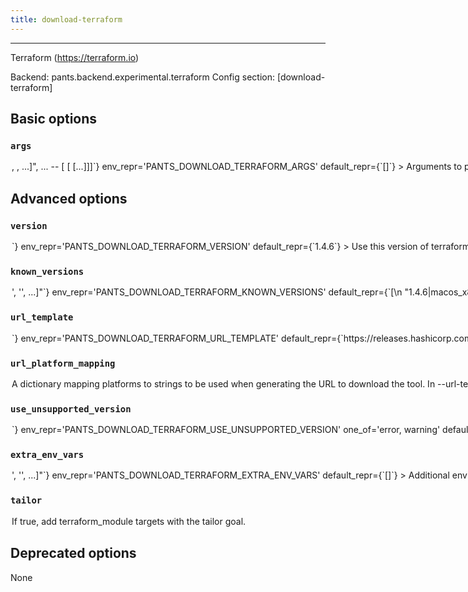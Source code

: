 ```yaml
---
title: download-terraform
---
```



---


Terraform (https://terraform.io)

Backend: <span className="color--primary">pants.backend.experimental.terraform</span>
Config section: <span className="color--primary">[download-terraform]</span>

<span className={styles.options}>

## Basic options


### `args`

<Option
  cli_repr={`--download-terraform-args="[<shell_str>, <shell_str>, ...]", ... -- [<shell_str> [<shell_str> [...]]]`}
  env_repr='PANTS_DOWNLOAD_TERRAFORM_ARGS'
  default_repr={`[]`}
>

Arguments to pass directly to terraform, e.g. `--download-terraform-args='-auto-approve'`.

Additional arguments to pass to the Terraform command line.

</Option>

## Advanced options


### `version`

<Option
  cli_repr={`--download-terraform-version=<str>`}
  env_repr='PANTS_DOWNLOAD_TERRAFORM_VERSION'
  default_repr={`1.4.6`}
>

Use this version of terraform.

</Option>

### `known_versions`

<Option
  cli_repr={`--download-terraform-known-versions="['<str>', '<str>', ...]"`}
  env_repr='PANTS_DOWNLOAD_TERRAFORM_KNOWN_VERSIONS'
  default_repr={`[\n  "1.4.6|macos_x86_64|5d8332994b86411b049391d31ad1a0785dfb470db8b9c50617de28ddb5d1f25d|22051279",\n  "1.4.6|macos_arm64|30a2f87298ff9f299452119bd14afaa8d5b000c572f62fa64baf432e35d9dec1|20613318",\n  "1.4.6|linux_x86_64|e079db1a8945e39b1f8ba4e513946b3ab9f32bd5a2bdf19b9b186d22c5a3d53b|20779821",\n  "1.4.6|linux_arm64|b38f5db944ac4942f11ceea465a91e365b0636febd9998c110fbbe95d61c3b26|18834675",\n  "1.4.5|macos_x86_64|808e54d826737e9a0ca79bbe29330e50d3622bbeeb26066c63b371a291731711|22031074",\n  "1.4.5|macos_arm64|7104d9d13632aa61b494a349c589048d21bd550e579404c3a41c4932e4d6aa97|20592841",\n  "1.4.5|linux_x86_64|ce10e941cd11554b15a189cd00191c05abc20dff865599d361bdb863c5f406a9|20767621",\n  "1.4.5|linux_arm64|ca2c48f518f72fef668255150cc5e63b92545edc62a05939bbff8a350bceb357|18813058",\n  "1.4.4|macos_x86_64|0303ed9d7e5a225fc2e6fa9bf76fc6574c0c0359f22d5dfc04bc8b3234444f7c|22032187",\n  "1.4.4|macos_arm64|75602d9ec491982ceabea813569579b2991093a4e0d76b7ca86ffd9b7a2a1d1e|20594012",\n  "1.4.4|linux_x86_64|67541c1f6631befcc25b764028e5605e59234d4424e60a256518ee1e8dd50593|20767354",\n  "1.4.4|linux_arm64|f0b4e092f2aa6de3324e5e4b5b51260ecf5e8c2f5335ff7a2ffdc4fb54a8922d|18814310",\n  "1.4.3|macos_x86_64|89bdb242bfacf24167f365ef7a3bf0ad0e443ddd27ebde425fb71d77ce1a2597|22032267",\n  "1.4.3|macos_arm64|20b9d484bf99ada6c0de89316176ba33f7c87f64c0738991188465147bba221b|20574247",\n  "1.4.3|linux_x86_64|2252ee6ac8437b93db2b2ba341edc87951e2916afaeb50a88b858e80796e9111|20781685",\n  "1.4.3|linux_arm64|d3d9464953d390970e7f4f7cbcd94dbf63136da6fe1cbb4955d944a9315bdcdb|18814307",\n  "1.4.2|macos_x86_64|c218a6c0ef6692b25af16995c8c7bdf6739e9638fef9235c6aced3cd84afaf66|22030042",\n  "1.4.2|macos_arm64|af8ff7576c8fc41496fdf97e9199b00d8d81729a6a0e821eaf4dfd08aa763540|20588400",\n  "1.4.2|linux_x86_64|9f3ca33d04f5335472829d1df7785115b60176d610ae6f1583343b0a2221a931|20234129",\n  "1.4.2|linux_arm64|39c182670c4e63e918e0a16080b1cc47bb16e158d7da96333d682d6a9cb8eb91|18206088",\n  "1.4.1|macos_x86_64|96466364a7e66e3d456ecb6c85a63c83e124c004f8835fb8ea9b7bbb7542a9d0|22077050",\n  "1.4.1|macos_arm64|61f76e130b97c8a9017d8aaff15d252af29117e35ea1a0fc30bcaab7ceafce73|20634145",\n  "1.4.1|linux_x86_64|9e9f3e6752168dea8ecb3643ea9c18c65d5a52acc06c22453ebc4e3fc2d34421|20276168",\n  "1.4.1|linux_arm64|53322cc70b6e50ac1985bf26a78ffa2814789a4704880f071eaf3e67a463d6f6|18248378",\n  "1.4.0|macos_x86_64|e897a4217f1c3bfe37c694570dcc6371336fbda698790bb6b0547ec8daf1ffb3|21935694",\n  "1.4.0|macos_arm64|d4a1e564714c6acf848e86dc020ff182477b49f932e3f550a5d9c8f5da7636fb|20508091",\n  "1.4.0|linux_x86_64|5da60da508d6d1941ffa8b9216147456a16bbff6db7622ae9ad01d314cbdd188|20144407",\n  "1.4.0|linux_arm64|33e0f4f0b75f507fc19012111de008308df343153cd6a3992507f4566c0bb723|18130960",\n  "1.3.9|macos_x86_64|a73326ea8fb06f6976597e005f8047cbd55ac76ed1e517303d8f6395db6c7805|21194871",\n  "1.3.9|macos_arm64|d8a59a794a7f99b484a07a0ed2aa6520921d146ac5a7f4b1b806dcf5c4af0525|19793371",\n  "1.3.9|linux_x86_64|53048fa573effdd8f2a59b726234c6f450491fe0ded6931e9f4c6e3df6eece56|19477757",\n  "1.3.9|linux_arm64|da571087268c5faf884912c4239c6b9c8e1ed8e8401ab1dcb45712df70f42f1b|17513770",\n  "1.3.8|macos_x86_64|1a27a6fac31ecb05de610daf61a29fe83d304d7c519d773afbf56c11c3b6276b|21189878",\n  "1.3.8|macos_arm64|873b05ac81645cd7289d6ccfd3e73d4735af1a453f2cd19da0650bdabf7d2eb6|19780134",\n  "1.3.8|linux_x86_64|9d9e7d6a9b41cef8b837af688441d4fbbd84b503d24061d078ad662441c70240|19479266",\n  "1.3.8|linux_arm64|a42bf3c7d6327f45d2b212b692ab4229285fb44dbb8adb7c39e18be2b26167c8|17507360",\n  "1.3.7|macos_x86_64|eeae48adcd55212b34148ed203dd5843e9b2a84a852a9877f3386fadb0514980|21185288",\n  "1.3.7|macos_arm64|01d553db5f7b4cf0729b725e4402643efde5884b1dabf5eb80af328ce5e447cf|19774151",\n  "1.3.7|linux_x86_64|b8cf184dee15dfa89713fe56085313ab23db22e17284a9a27c0999c67ce3021e|19464102",\n  "1.3.7|linux_arm64|5b491c555ea8a62dda551675fd9f27d369f5cdbe87608d2a7367d3da2d38ea38|17499971",\n  "1.3.6|macos_x86_64|13881fe0100238577394243a90c0631783aad21b77a9a7ee830404f86c0d37bb|21183111",\n  "1.3.6|macos_arm64|dbff0aeeaeee877c254f5414bef5c9d186e159aa0019223aac678abad9442c53|19779986",\n  "1.3.6|linux_x86_64|bb44a4c2b0a832d49253b9034d8ccbd34f9feeb26eda71c665f6e7fa0861f49b|19466755",\n  "1.3.6|linux_arm64|f4b1af29094290f1b3935c29033c4e5291664ee2c015ca251a020dd425c847c3|17501845",\n  "1.3.5|macos_x86_64|e6c9836188265b20c2588e9c9d6b1727094b324a379337e68ba58a6d26be8b51|21182319",\n  "1.3.5|macos_arm64|fcec1cbff229fbe59b03257ba2451d5ad1f5129714f08ccf6372b2737647c063|19780547",\n  "1.3.5|linux_x86_64|ac28037216c3bc41de2c22724e863d883320a770056969b8d211ca8af3d477cf|19469337",\n  "1.3.5|linux_arm64|ba5b1761046b899197bbfce3ad9b448d14550106d2cc37c52a60fc6822b584ed|17502759",\n  "1.3.4|macos_x86_64|2a75c69ec5ed8506658b266a40075256b62a7d245ff6297df7e48fa72af23879|21181585",\n  "1.3.4|macos_arm64|a1f740f92afac6db84421a3ec07d9061c34a32f88b4b0b47d243de16c961169f|19773343",\n  "1.3.4|linux_x86_64|b24210f28191fa2a08efe69f54e3db2e87a63369ac4f5dcaf9f34dc9318eb1a8|19462529",\n  "1.3.4|linux_arm64|65381c6b61b2d1a98892199f649a5764ff5a772080a73d70f8663245e6402c39|17494667",\n  "1.3.3|macos_x86_64|2b3cf653cd106becdea562b6c8d3f8939641e5626c5278729cbef81678fa9f42|21163874",\n  "1.3.3|macos_arm64|51e94ecf88059e8a53c363a048b658230f560574f99b0d8396ebacead894d159|19755200",\n  "1.3.3|linux_x86_64|fa5cbf4274c67f2937cabf1a6544529d35d0b8b729ce814b40d0611fd26193c1|19451941",\n  "1.3.3|linux_arm64|b940a080c698564df5e6a2f1c4e1b51b2c70a5115358d2361e3697d3985ecbfe|17488660",\n  "1.3.2|macos_x86_64|3639461bbc712dc130913bbe632afb449fce8c0df692429d311e7cb808601901|21163990",\n  "1.3.2|macos_arm64|80480acbfee2e2d0b094f721f7568a40b790603080d6612e19b797a16b8ba82d|19757201",\n  "1.3.2|linux_x86_64|6372e02a7f04bef9dac4a7a12f4580a0ad96a37b5997e80738e070be330cb11c|19451510",\n  "1.3.2|linux_arm64|ce1a8770aaf27736a3352c5c31e95fb10d0944729b9d81013bf6848f8657da5f|17485206",\n  "1.3.1|macos_x86_64|4282ebe6d1d72ace0d93e8a4bcf9a6f3aceac107966216355bb516b1c49cc203|21161667",\n  "1.3.1|macos_arm64|f0514f29b08da2f39ba4fff0d7eb40093915c9c69ddc700b6f39b78275207d96|19756039",\n  "1.3.1|linux_x86_64|0847b14917536600ba743a759401c45196bf89937b51dd863152137f32791899|19450765",\n  "1.3.1|linux_arm64|7ebb3d1ff94017fbef8acd0193e0bd29dec1a8925e2b573c05a92fdb743d1d5b|17486534",\n  "1.3.0|macos_x86_64|80e55182d4495da867c93c25dc6ae29be83ece39d3225e6adedecd55b72d6bbf|21163947",\n  "1.3.0|macos_arm64|df703317b5c7f80dc7c61e46de4697c9f440e650a893623351ab5e184995b404|19741011",\n  "1.3.0|linux_x86_64|380ca822883176af928c80e5771d1c0ac9d69b13c6d746e6202482aedde7d457|19450952",\n  "1.3.0|linux_arm64|0a15de6f934cf2217e5055412e7600d342b4f7dcc133564690776fece6213a9a|17488551",\n  "1.2.9|macos_x86_64|84a678ece9929cebc34c7a9a1ba287c8b91820b336f4af8437af7feaa0117b7c|21672810",\n  "1.2.9|macos_arm64|bc3b94b53cdf1be3c4988faa61aad343f48e013928c64bfc6ebeb61657f97baa|20280541",\n  "1.2.9|linux_x86_64|0e0fc38641addac17103122e1953a9afad764a90e74daf4ff8ceeba4e362f2fb|19906116",\n  "1.2.9|linux_arm64|6da7bf01f5a72e61255c2d80eddeba51998e2bb1f50a6d81b0d3b71e70e18531|17946045",\n  "1.2.8|macos_x86_64|efd3e21a9bb1cfa68303f8d119ea8970dbb616f5f99caa0fe21d796e0cd70252|21678594",\n  "1.2.8|macos_arm64|2c83bfea9e1c202c449e91bee06a804afb45cb8ba64a73da48fb0f61df51b327|20277152",\n  "1.2.8|linux_x86_64|3e9c46d6f37338e90d5018c156d89961b0ffb0f355249679593aff99f9abe2a2|19907515",\n  "1.2.8|linux_arm64|26c05cadb05cdaa8ac64b90b982b4e9350715ec2e9995a6b03bb964d230de055|17947439",\n  "1.2.7|macos_x86_64|74e47b54ea78685be24c84e0e17b22b56220afcdb24ec853514b3863199f01e4|21673162",\n  "1.2.7|macos_arm64|ec4e623914b411f8cc93a1e71396a1e7f1fe1e96bb2e532ba3e955d2ca5cc442|20278743",\n  "1.2.7|linux_x86_64|dfd7c44a5b6832d62860a01095a15b53616fb3ea4441ab89542f9364e3fca718|19907183",\n  "1.2.7|linux_arm64|80d064008d57ba5dc97e189215c87275bf39ca14b1234430eae2f114394ea229|17943724",\n  "1.2.6|macos_x86_64|d896d2776af8b06cd4acd695ad75913040ce31234f5948688fd3c3fde53b1f75|21670957",\n  "1.2.6|macos_arm64|c88ceb34f343a2bb86960e32925c5ec43b41922ee9ede1019c5cf7d7b4097718|20279669",\n  "1.2.6|linux_x86_64|9fd445e7a191317dcfc99d012ab632f2cc01f12af14a44dfbaba82e0f9680365|19905977",\n  "1.2.6|linux_arm64|322755d11f0da11169cdb234af74ada5599046c698dccc125859505f85da2a20|17943213",\n  "1.2.5|macos_x86_64|2520fde736b43332b0c2648f4f6dde407335f322a3085114dc4f70e6e50eadc0|21659883",\n  "1.2.5|macos_arm64|92ad40db4a0930bdf872d6336a7b3a18b17c6fd04d9fc769b554bf51c8add505|20266441",\n  "1.2.5|linux_x86_64|281344ed7e2b49b3d6af300b1fe310beed8778c56f3563c4d60e5541c0978f1b|19897064",\n  "1.2.5|linux_arm64|0544420eb29b792444014988018ae77a7c8df6b23d84983728695ba73e38f54a|17938208",\n  "1.2.4|macos_x86_64|e7d2c66264a3da94854ae6ff692bbb9a1bc11c36bb5658e3ef19841388a07430|21658356",\n  "1.2.4|macos_arm64|c31754ff5553707ef9fd2f913b833c779ab05ce192eb14913f51816a077c6798|20263133",\n  "1.2.4|linux_x86_64|705ea62a44a0081594dad6b2b093eefefb12d54fa5a20a66562f9e082b00414c|19895510",\n  "1.2.4|linux_arm64|11cfa2233dc708b51b16d5b923379db67e35c22b1b988773e5b31a7c2e251471|17936883",\n  "1.2.3|macos_x86_64|bdc22658463237530dc120dadb0221762d9fb9116e7a6e0dc063d8ae649c431e|21658937",\n  "1.2.3|macos_arm64|6f06debac2ac54951464bf490e1606f973ab53ad8ba5decea76646e8f9309512|20256836",\n  "1.2.3|linux_x86_64|728b6fbcb288ad1b7b6590585410a98d3b7e05efe4601ef776c37e15e9a83a96|19891436",\n  "1.2.3|linux_arm64|a48991e938a25bfe5d257f4b6cbbdc73d920cc34bbc8f0e685e28b9610ad75fe|17933271",\n  "1.2.2|macos_x86_64|1d22663c1ab22ecea774ae63aee21eecfee0bbc23b953206d889a5ba3c08525a|21656824",\n  "1.2.2|macos_arm64|b87716b55a3b10cced60db5285bae57aee9cc0f81c555dccdc4f54f62c2a3b60|20254768",\n  "1.2.2|linux_x86_64|2934a0e8824925beb956b2edb5fef212a6141c089d29d8568150a43f95b3a626|19889133",\n  "1.2.2|linux_arm64|9c6202237d7477412054dcd36fdc269da9ee66ecbc45bb07d0d63b7d36af7b21|17932829",\n  "1.2.1|macos_x86_64|31c0fd4deb7c6a77c08d2fdf59c37950e6df7165088c004e1dd7f5e09fbf6307|21645582",\n  "1.2.1|macos_arm64|70159b3e3eb49ee71193815943d9217c59203fd4ee8c6960aeded744094a2250|20253448",\n  "1.2.1|linux_x86_64|8cf8eb7ed2d95a4213fbfd0459ab303f890e79220196d1c4aae9ecf22547302e|19881618",\n  "1.2.1|linux_arm64|972ea512dac822274791dedceb6e7f8b9ac2ed36bd7759269b6806d0ab049128|17922073",\n  "1.2.0|macos_x86_64|1b102ba3bf0c60ff6cbee74f721bf8105793c1107a1c6d03dcab98d7079f0c77|21645732",\n  "1.2.0|macos_arm64|f5e46cabe5889b60597f0e9c365cbc663e4c952c90a16c10489897c2075ae4f0|20253335",\n  "1.2.0|linux_x86_64|b87de03adbdfdff3c2552c8c8377552d0eecd787154465100cf4e29de4a7be1f|19880608",\n  "1.2.0|linux_arm64|ee80b8635d8fdbaed57beffe281cf87b8b1fd1ddb29c08d20e25a152d9f0f871|17920355",\n  "1.1.9|macos_x86_64|685258b525eae94fb0b406faf661aa056d31666256bf28e625365a251cb89fdc|20850638",\n  "1.1.9|macos_arm64|39fac4be74462be86b2290dd09fe1092f73dfb48e2df92406af0e199cfa6a16c|20093184",\n  "1.1.9|linux_x86_64|9d2d8a89f5cc8bc1c06cb6f34ce76ec4b99184b07eb776f8b39183b513d7798a|19262029",\n  "1.1.9|linux_arm64|e8a09d1fe5a68ed75e5fabe26c609ad12a7e459002dea6543f1084993b87a266|17521011",\n  "1.1.8|macos_x86_64|48f1f1e04d0aa8f5f1a661de95e3c2b8fd8ab16b3d44015372aff7693d36c2cf|20354970",\n  "1.1.8|macos_arm64|943e1948c4eae82cf8b490bb274939fe666252bbc146f098e7da65b23416264a|19631574",\n  "1.1.8|linux_x86_64|fbd37c1ec3d163f493075aa0fa85147e7e3f88dd98760ee7af7499783454f4c5|18796132",\n  "1.1.8|linux_arm64|10b2c063dcff91329ee44bce9d71872825566b713308b3da1e5768c6998fb84f|17107405",\n  "1.1.7|macos_x86_64|6e56eea328683541f6de0d5f449251a974d173e6d8161530956a20d9c239731a|20351873",\n  "1.1.7|macos_arm64|8919ceee34f6bfb16a6e9ff61c95f4043c35c6d70b21de27e5a153c19c7eba9c|19625836",\n  "1.1.7|linux_x86_64|e4add092a54ff6febd3325d1e0c109c9e590dc6c38f8bb7f9632e4e6bcca99d4|18795309",\n  "1.1.7|linux_arm64|2f72982008c52d2d57294ea50794d7c6ae45d2948e08598bfec3e492bce8d96e|17109768",\n  "1.1.6|macos_x86_64|7a499c1f08d89548ae4c0e829eea43845fa1bd7b464e7df46102b35e6081fe44|20303856",\n  "1.1.6|macos_arm64|f06a14fdb610ec5a7f18bdbb2f67187230eb418329756732d970b6ca3dae12c3|19577273",\n  "1.1.6|linux_x86_64|3e330ce4c8c0434cdd79fe04ed6f6e28e72db44c47ae50d01c342c8a2b05d331|18751464",\n  "1.1.6|linux_arm64|a53fb63625af3572f7252b9fb61d787ab153132a8984b12f4bb84b8ee408ec53|17069580",\n  "1.1.5|macos_x86_64|dcf7133ebf61d195e432ddcb70e604bf45056163d960e991881efbecdbd7892b|20300006",\n  "1.1.5|macos_arm64|6e5a8d22343722dc8bfcf1d2fd7b742f5b46287f87171e8143fc9b87db32c3d4|19581167",\n  "1.1.5|linux_x86_64|30942d5055c7151f051c8ea75481ff1dc95b2c4409dbb50196419c21168d6467|18748879",\n  "1.1.5|linux_arm64|2fb6324c24c14523ae63cedcbc94a8e6c1c317987eced0abfca2f6218d217ca5|17069683",\n  "1.1.4|macos_x86_64|4f3bc78fedd4aa17f67acc0db4eafdb6d70ba72392aaba65fe72855520f11f3d|20242050",\n  "1.1.4|macos_arm64|5642b46e9c7fb692f05eba998cd4065fb2e48aa8b0aac9d2a116472fbabe34a1|19498408",\n  "1.1.4|linux_x86_64|fca028d622f82788fdc35c1349e78d69ff07c7bb68c27d12f8b48c420e3ecdfb|18695508",\n  "1.1.4|linux_arm64|3c1982cf0d16276c82960db60c998d79ba19e413af4fa2c7f6f86e4994379437|16996040",\n  "1.1.3|macos_x86_64|016bab760c96d4e64d2140a5f25c614ccc13c3fe9b3889e70c564bd02099259f|20241648",\n  "1.1.3|macos_arm64|02ba769bb0a8d4bc50ff60989b0f201ce54fd2afac2fb3544a0791aca5d3f6d5|19493636",\n  "1.1.3|linux_x86_64|b215de2a18947fff41803716b1829a3c462c4f009b687c2cbdb52ceb51157c2f|18692580",\n  "1.1.3|linux_arm64|ad5a1f2c132bedc5105e3f9900e4fe46858d582c0f2a2d74355da718bbcef65d|16996972",\n  "1.1.2|macos_x86_64|78faa76db5dc0ecfe4bf7c6368dbf5cca019a806f9d203580a24a4e0f8cd8353|20240584",\n  "1.1.2|macos_arm64|cc3bd03b72db6247c9105edfeb9c8f674cf603e08259075143ffad66f5c25a07|19486800",\n  "1.1.2|linux_x86_64|734efa82e2d0d3df8f239ce17f7370dabd38e535d21e64d35c73e45f35dfa95c|18687805",\n  "1.1.2|linux_arm64|088e2226d1ddb7f68a4f65c704022a1cfdbf20fe40f02e0c3646942f211fd746|16994702",\n  "1.1.1|macos_x86_64|d125dd2e92b9245f2202199b52f234035f36bdcbcd9a06f08e647e14a9d9067a|20237718",\n  "1.1.1|macos_arm64|4cb6e5eb4f6036924caf934c509a1dfd61cd2c651bb3ee8fbfe2e2914dd9ed17|19488315",\n  "1.1.1|linux_x86_64|07b8dc444540918597a60db9351af861335c3941f28ea8774e168db97dd74557|18687006",\n  "1.1.1|linux_arm64|d6fd14da47af9ec5fa3ad5962eaef8eed6ff2f8a5041671f9c90ec5f4f8bb554|16995635",\n  "1.1.0|macos_x86_64|6e0ba9afb8795a544e70dc0459f0095fea7df15e38f5d88a7dd3f620d50f8bfe|20226329",\n  "1.1.0|macos_arm64|7955e173c7eadb87123fc0633c3ee67d5ba3b7d6c7f485fe803efed9f99dce54|19491369",\n  "1.1.0|linux_x86_64|763378aa75500ce5ba67d0cba8aa605670cd28bf8bafc709333a30908441acb5|18683106",\n  "1.1.0|linux_arm64|6697e9a263e264310373f3c91bf83f4cbfeb67b13994d2a8f7bcc492b554552e|16987201",\n  "1.0.11|macos_x86_64|551a16b612edaae1037925d0e2dba30d16504ff4bd66606955172c2ed8d76131|19422757",\n  "1.0.11|macos_arm64|737e1765afbadb3d76e1929d4b4af8da55010839aa08e9e730d46791eb8ea5a6|18467868",\n  "1.0.11|linux_x86_64|eeb46091a42dc303c3a3c300640c7774ab25cbee5083dafa5fd83b54c8aca664|18082446",\n  "1.0.11|linux_arm64|30c650f4bc218659d43e07d911c00f08e420664a3d12c812228e66f666758645|16148492",\n  "1.0.10|macos_x86_64|077479e98701bc9be88db21abeec684286fd85a3463ce437d7739d2a4e372f18|33140832",\n  "1.0.10|macos_arm64|776f2e144039ece66ae326ebda0884254848a2e11f0590757d02e3a74f058c81|32013985",\n  "1.0.10|linux_x86_64|a221682fcc9cbd7fde22f305ead99b3ad49d8303f152e118edda086a2807716d|32674953",\n  "1.0.10|linux_arm64|b091dbe5c00785ae8b5cb64149d697d61adea75e495d9e3d910f61d8c9967226|30505040",\n  "1.0.9|macos_x86_64|be122ff7fb925643c5ebf4e5704b18426e18d3ca49ab59ae33d208c908cb6d5a|33140006",\n  "1.0.9|macos_arm64|89b2b4fd1a0c57fabc08ad3180ad148b1f7c1c0492ed865408f75f12e11a083b|32010657",\n  "1.0.9|linux_x86_64|f06ac64c6a14ed6a923d255788e4a5daefa2b50e35f32d7a3b5a2f9a5a91e255|32674820",\n  "1.0.9|linux_arm64|457ac590301126e7b151ea08c5b9586a882c60039a0605fb1e44b8d23d2624fd|30510941",\n  "1.0.8|macos_x86_64|909781ee76250cf7445f3b7d2b82c701688725fa1db3fb5543dfeed8c47b59de|33140123",\n  "1.0.8|macos_arm64|92fa31b93d736fab6f3d105beb502a9da908445ed942a3d46952eae88907c53e|32011344",\n  "1.0.8|linux_x86_64|a73459d406067ce40a46f026dce610740d368c3b4a3d96591b10c7a577984c2e|32681118",\n  "1.0.8|linux_arm64|01aaef769f4791f9b28530e750aadbc983a8eabd0d55909e26392b333a1a26e4|30515501",\n  "1.0.7|macos_x86_64|23b85d914465882b027d3819cc05cd114a1aaf39b550de742e81a99daa998183|33140742",\n  "1.0.7|macos_arm64|d9062959f28ba0f934bfe2b6e0b021e0c01a48fa065102554ca103b8274e8e0c|32012708",\n  "1.0.7|linux_x86_64|bc79e47649e2529049a356f9e60e06b47462bf6743534a10a4c16594f443be7b|32671441",\n  "1.0.7|linux_arm64|4e71a9e759578020750be41e945c086e387affb58568db6d259d80d123ac80d3|30529105",\n  "1.0.6|macos_x86_64|5ac4f41d5e28f31817927f2c5766c5d9b98b68d7b342e25b22d053f9ecd5a9f1|33141677",\n  "1.0.6|macos_arm64|613020f90a6a5d0b98ebeb4e7cdc4b392aa06ce738fbb700159a465cd27dcbfa|32024047",\n  "1.0.6|linux_x86_64|6a454323d252d34e928785a3b7c52bfaff1192f82685dfee4da1279bb700b733|32677516",\n  "1.0.6|linux_arm64|2047f8afc7d0d7b645a0422181ba3fe47b3547c4fe658f95eebeb872752ec129|30514636"\n]`}
>


Known versions to verify downloads against.

Each element is a pipe-separated string of `version|platform|sha256|length` or
`version|platform|sha256|length|url_override`, where:

  - `version` is the version string
  - `platform` is one of `[linux_arm64,linux_x86_64,macos_arm64,macos_x86_64]`
  - `sha256` is the 64-character hex representation of the expected sha256
```
digest of the download file, as emitted by `shasum -a 256`
```

  - `length` is the expected length of the download file in bytes, as emitted by
```
`wc -c`
```

  - (Optional) `url_override` is a specific url to use instead of the normally
```
generated url for this version
```

E.g., `3.1.2|macos_x86_64|6d0f18cd84b918c7b3edd0203e75569e0c7caecb1367bbbe409b44e28514f5be|42813`.
and `3.1.2|macos_arm64 |aca5c1da0192e2fd46b7b55ab290a92c5f07309e7b0ebf4e45ba95731ae98291|50926|https://example.mac.org/bin/v3.1.2/mac-aarch64-v3.1.2.tgz`.

Values are space-stripped, so pipes can be indented for readability if necessary.


</Option>

### `url_template`

<Option
  cli_repr={`--download-terraform-url-template=<str>`}
  env_repr='PANTS_DOWNLOAD_TERRAFORM_URL_TEMPLATE'
  default_repr={`https://releases.hashicorp.com/terraform/{version}/terraform_{version}_{platform}.zip`}
>

URL to download the tool, either as a single binary file or a compressed file (e.g. zip file). You can change this to point to your own hosted file, e.g. to work with proxies or for access via the filesystem through a `file:$abspath` URL (e.g. `file:/this/is/absolute`, possibly by [templating the buildroot in a config file](https://www.pantsbuild.org/v2.20/docs/options#config-file-entries)).

Use `{version}` to have the value from `--version` substituted, and `{platform}` to have a value from `--url-platform-mapping` substituted in, depending on the current platform. For example, https://github.com/.../protoc-&#123;version&#125;-&#123;platform&#125;.zip.

</Option>

### `url_platform_mapping`

<Option
  cli_repr={`--download-terraform-url-platform-mapping="{'key1': val1, 'key2': val2, ...}"`}
  env_repr='PANTS_DOWNLOAD_TERRAFORM_URL_PLATFORM_MAPPING'
  default_repr={`{\n  "linux_arm64": "linux_arm64",\n  "linux_x86_64": "linux_amd64",\n  "macos_arm64": "darwin_arm64",\n  "macos_x86_64": "darwin_amd64"\n}`}
>

A dictionary mapping platforms to strings to be used when generating the URL to download the tool.

In `--url-template`, anytime the `{platform}` string is used, Pants will determine the current platform, and substitute `{platform}` with the respective value from your dictionary.

For example, if you define `{"macos_x86_64": "apple-darwin", "linux_x86_64": "unknown-linux"}`, and run Pants on Linux with an intel architecture, then `{platform}` will be substituted in the `--url-template` option with `unknown-linux`.

</Option>

### `use_unsupported_version`

<Option
  cli_repr={`--download-terraform-use-unsupported-version=<UnsupportedVersionUsage>`}
  env_repr='PANTS_DOWNLOAD_TERRAFORM_USE_UNSUPPORTED_VERSION'
  one_of='error, warning'
  default_repr={`error`}
>


What action to take in case the requested version of terraform is not supported.

Supported terraform versions: unspecified


</Option>

### `extra_env_vars`

<Option
  cli_repr={`--download-terraform-extra-env-vars="['<str>', '<str>', ...]"`}
  env_repr='PANTS_DOWNLOAD_TERRAFORM_EXTRA_ENV_VARS'
  default_repr={`[]`}
>

Additional environment variables that would be made available to all Terraform processes.

</Option>

### `tailor`

<Option
  cli_repr={`--[no-]download-terraform-tailor`}
  env_repr='PANTS_DOWNLOAD_TERRAFORM_TAILOR'
  default_repr={`True`}
>

If true, add `terraform_module` targets with the `tailor` goal.

</Option>

## Deprecated options

None


</span>